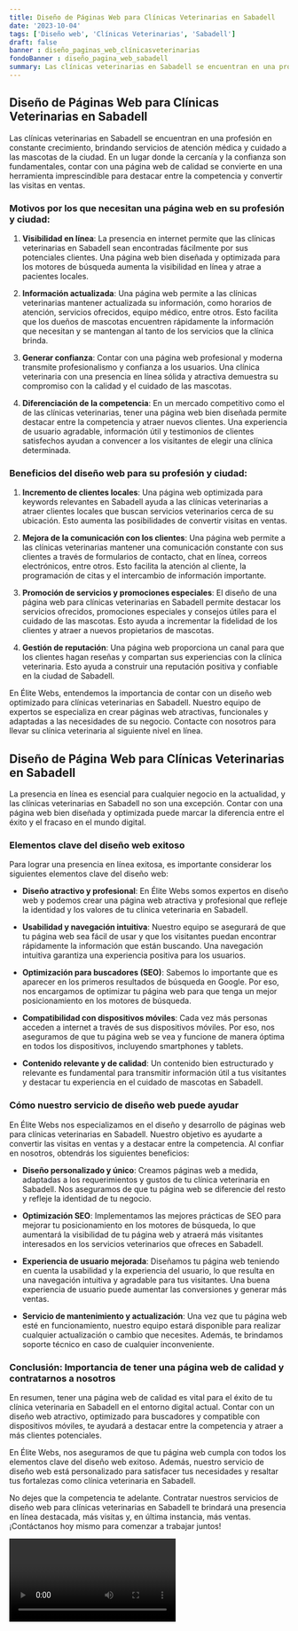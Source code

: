 ```yaml
---
title: Diseño de Páginas Web para Clínicas Veterinarias en Sabadell
date: '2023-10-04'
tags: ['Diseño web', 'Clínicas Veterinarias', 'Sabadell']
draft: false
banner : diseño_paginas_web_clínicasveterinarias
fondoBanner : diseño_pagina_web_sabadell
summary: Las clínicas veterinarias en Sabadell se encuentran en una profesión en constante crecimiento, brindando servicios de atención médica y cuidado a las mascotas de la ciudad. En un lugar donde la cercanía y la confianza son fundamentales, contar con una página web de calidad se convierte en una herramienta imprescindible para destacar entre la competencia y convertir las visitas en ventas.
---
```


## Diseño de Páginas Web para Clínicas Veterinarias en Sabadell

Las clínicas veterinarias en Sabadell se encuentran en una profesión en constante crecimiento, brindando servicios de atención médica y cuidado a las mascotas de la ciudad. En un lugar donde la cercanía y la confianza son fundamentales, contar con una página web de calidad se convierte en una herramienta imprescindible para destacar entre la competencia y convertir las visitas en ventas.

### Motivos por los que necesitan una página web en su profesión y ciudad:

1. **Visibilidad en línea**: La presencia en internet permite que las clínicas veterinarias en Sabadell sean encontradas fácilmente por sus potenciales clientes. Una página web bien diseñada y optimizada para los motores de búsqueda aumenta la visibilidad en línea y atrae a pacientes locales.

2. **Información actualizada**: Una página web permite a las clínicas veterinarias mantener actualizada su información, como horarios de atención, servicios ofrecidos, equipo médico, entre otros. Esto facilita que los dueños de mascotas encuentren rápidamente la información que necesitan y se mantengan al tanto de los servicios que la clínica brinda.

3. **Generar confianza**: Contar con una página web profesional y moderna transmite profesionalismo y confianza a los usuarios. Una clínica veterinaria con una presencia en línea sólida y atractiva demuestra su compromiso con la calidad y el cuidado de las mascotas.

4. **Diferenciación de la competencia**: En un mercado competitivo como el de las clínicas veterinarias, tener una página web bien diseñada permite destacar entre la competencia y atraer nuevos clientes. Una experiencia de usuario agradable, información útil y testimonios de clientes satisfechos ayudan a convencer a los visitantes de elegir una clínica determinada.

### Beneficios del diseño web para su profesión y ciudad:

1. **Incremento de clientes locales**: Una página web optimizada para keywords relevantes en Sabadell ayuda a las clínicas veterinarias a atraer clientes locales que buscan servicios veterinarios cerca de su ubicación. Esto aumenta las posibilidades de convertir visitas en ventas.

2. **Mejora de la comunicación con los clientes**: Una página web permite a las clínicas veterinarias mantener una comunicación constante con sus clientes a través de formularios de contacto, chat en línea, correos electrónicos, entre otros. Esto facilita la atención al cliente, la programación de citas y el intercambio de información importante.

3. **Promoción de servicios y promociones especiales**: El diseño de una página web para clínicas veterinarias en Sabadell permite destacar los servicios ofrecidos, promociones especiales y consejos útiles para el cuidado de las mascotas. Esto ayuda a incrementar la fidelidad de los clientes y atraer a nuevos propietarios de mascotas.

4. **Gestión de reputación**: Una página web proporciona un canal para que los clientes hagan reseñas y compartan sus experiencias con la clínica veterinaria. Esto ayuda a construir una reputación positiva y confiable en la ciudad de Sabadell.

En Élite Webs, entendemos la importancia de contar con un diseño web optimizado para clínicas veterinarias en Sabadell. Nuestro equipo de expertos se especializa en crear páginas web atractivas, funcionales y adaptadas a las necesidades de su negocio. Contacte con nosotros para llevar su clínica veterinaria al siguiente nivel en línea.

<GifSeo />

<Cta />

## Diseño de Página Web para Clínicas Veterinarias en Sabadell

La presencia en línea es esencial para cualquier negocio en la actualidad, y las clínicas veterinarias en Sabadell no son una excepción. Contar con una página web bien diseñada y optimizada puede marcar la diferencia entre el éxito y el fracaso en el mundo digital. 

### Elementos clave del diseño web exitoso

Para lograr una presencia en línea exitosa, es importante considerar los siguientes elementos clave del diseño web:

- **Diseño atractivo y profesional**: En Élite Webs somos expertos en diseño web y podemos crear una página web atractiva y profesional que refleje la identidad y los valores de tu clínica veterinaria en Sabadell.

- **Usabilidad y navegación intuitiva**: Nuestro equipo se asegurará de que tu página web sea fácil de usar y que los visitantes puedan encontrar rápidamente la información que están buscando. Una navegación intuitiva garantiza una experiencia positiva para los usuarios.

- **Optimización para buscadores (SEO)**: Sabemos lo importante que es aparecer en los primeros resultados de búsqueda en Google. Por eso, nos encargamos de optimizar tu página web para que tenga un mejor posicionamiento en los motores de búsqueda.

- **Compatibilidad con dispositivos móviles**: Cada vez más personas acceden a internet a través de sus dispositivos móviles. Por eso, nos aseguramos de que tu página web se vea y funcione de manera óptima en todos los dispositivos, incluyendo smartphones y tablets.

- **Contenido relevante y de calidad**: Un contenido bien estructurado y relevante es fundamental para transmitir información útil a tus visitantes y destacar tu experiencia en el cuidado de mascotas en Sabadell.

### Cómo nuestro servicio de diseño web puede ayudar

En Élite Webs nos especializamos en el diseño y desarrollo de páginas web para clínicas veterinarias en Sabadell. Nuestro objetivo es ayudarte a convertir las visitas en ventas y a destacar entre la competencia. Al confiar en nosotros, obtendrás los siguientes beneficios:

- **Diseño personalizado y único**: Creamos páginas web a medida, adaptadas a los requerimientos y gustos de tu clínica veterinaria en Sabadell. Nos aseguramos de que tu página web se diferencie del resto y refleje la identidad de tu negocio.

- **Optimización SEO**: Implementamos las mejores prácticas de SEO para mejorar tu posicionamiento en los motores de búsqueda, lo que aumentará la visibilidad de tu página web y atraerá más visitantes interesados en los servicios veterinarios que ofreces en Sabadell.

- **Experiencia de usuario mejorada**: Diseñamos tu página web teniendo en cuenta la usabilidad y la experiencia del usuario, lo que resulta en una navegación intuitiva y agradable para tus visitantes. Una buena experiencia de usuario puede aumentar las conversiones y generar más ventas.

- **Servicio de mantenimiento y actualización**: Una vez que tu página web esté en funcionamiento, nuestro equipo estará disponible para realizar cualquier actualización o cambio que necesites. Además, te brindamos soporte técnico en caso de cualquier inconveniente.

### Conclusión: Importancia de tener una página web de calidad y contratarnos a nosotros

En resumen, tener una página web de calidad es vital para el éxito de tu clínica veterinaria en Sabadell en el entorno digital actual. Contar con un diseño web atractivo, optimizado para buscadores y compatible con dispositivos móviles, te ayudará a destacar entre la competencia y atraer a más clientes potenciales.

En Élite Webs, nos aseguramos de que tu página web cumpla con todos los elementos clave del diseño web exitoso. Además, nuestro servicio de diseño web está personalizado para satisfacer tus necesidades y resaltar tus fortalezas como clínica veterinaria en Sabadell.

No dejes que la competencia te adelante. Contratar nuestros servicios de diseño web para clínicas veterinarias en Sabadell te brindará una presencia en línea destacada, más visitas y, en última instancia, más ventas. ¡Contáctanos hoy mismo para comenzar a trabajar juntos!

<Video />

<CtaBot job='Clínicas Veterinarias' city='Sabadell'/>

<Gmaps query='Sabadell+españa+maps' />